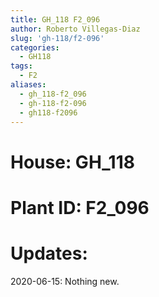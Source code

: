 ```yaml
---
title: GH_118 F2_096
author: Roberto Villegas-Diaz
slug: 'gh-118/f2-096'
categories:
  - GH118
tags:
  - F2
aliases:
  - gh_118-f2_096
  - gh-118-f2-096
  - gh118-f2096
---
```


# **House**: GH_118
# **Plant ID**: F2_096
# **Updates**: 
2020-06-15: Nothing new.

